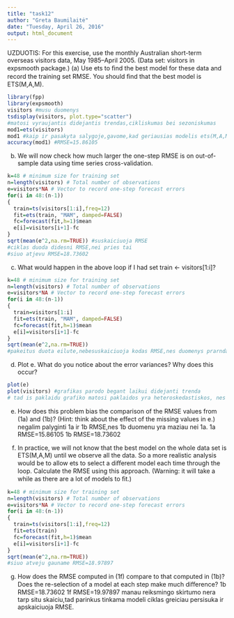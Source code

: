 ```yaml
---
title: "task12"
author: "Greta Baumilaitė"
date: "Tuesday, April 26, 2016"
output: html_document
---
```

UZDUOTIS:  For this exercise, use the monthly Australian short-term overseas visitors data, May 1985–April 2005. (Data set: visitors in expsmooth package.)
(a) Use ets to ﬁnd the best model for these data and record the training set RMSE. You should ﬁnd that the best model is ETS(M,A,M).

```r
library(fpp)
library(expsmooth)
visitors #musu duomenys
tsdisplay(visitors, plot.type="scatter")
#matosi vyraujantis didejantis trendas,cikliskumas bei sezoniskumas
mod1=ets(visitors)
mod1 #kaip ir pasakyta salygoje,gavome,kad geriausias modelis ets(M,A,M)
accuracy(mod1) #RMSE=15.86105
```
(b) We will now check how much larger the one-step RMSE is on out-of-sample data using time series cross-validation. 

```r
k=48 # minimum size for training set
n=length(visitors) # Total number of observations
e=visitors*NA # Vector to record one-step forecast errors
for(i in 48:(n-1))
{ 
  train=ts(visitors[1:i],freq=12) 
  fit=ets(train, "MAM", damped=FALSE) 
  fc=forecast(fit,h=1)$mean 
  e[i]=visitors[i+1]-fc
} 
sqrt(mean(e^2,na.rm=TRUE)) #suskaiciuoja RMSE 
#ciklas duoda didesni RMSE,nei pries tai
#siuo atjevu RMSE=18.73602

```
(c) What would happen in the above loop if I had set train <- visitors[1:i]? 
```r
k=48 # minimum size for training set
n=length(visitors) # Total number of observations
e=visitors*NA # Vector to record one-step forecast errors
for(i in 48:(n-1))
{ 
  train=visitors[1:i] 
  fit=ets(train, "MAM", damped=FALSE) 
  fc=forecast(fit,h=1)$mean 
  e[i]=visitors[i+1]-fc
} 
sqrt(mean(e^2,na.rm=TRUE)) 
#pakeitus duota eilute,nebesuskaiciuoja kodas RMSE,nes duomenys prarnda laiko intervalus

```
(d) Plot e. What do you notice about the error variances? Why does this occur?
```r
plot(e)
plot(visitors) #grafikas parodo begant laikui didejanti trenda
# tad is paklaidu grafiko matosi paklaidos yra heteroskedastiskos, nes paklaidu issidestymas begant metams taip pat auga.

```
(e) How does this problem bias the comparison of the RMSE values from (1a) and (1b)? (Hint: think about the eﬀect of the missing values in e.) 
negalim palyginti 1a ir 1b RMSE,nes 1b duomenu yra maziau nei 1a.
1a RMSE=15.86105
1b RMSE=18.73602

(f) In practice, we will not know that the best model on the whole data set is ETS(M,A,M) until we observe all the data. So a more realistic analysis would be to allow ets to select a diﬀerent model each time through the loop. Calculate the RMSE using this approach. (Warning: it will take a while as there are a lot of models to ﬁt.)
```r
k=48 # minimum size for training set
n=length(visitors) # Total number of observations
e=visitors*NA # Vector to record one-step forecast errors
for(i in 48:(n-1))
{ 
  train=ts(visitors[1:i],freq=12) 
  fit=ets(train) 
  fc=forecast(fit,h=1)$mean 
  e[i]=visitors[i+1]-fc
} 
sqrt(mean(e^2,na.rm=TRUE))
#siuo atveju gauname RMSE=18.97897

```
(g) How does the RMSE computed in (1f) compare to that computed in (1b)? Does the re-selection of a model at each step make much diﬀerence?
1b RMSE=18.73602
1f RMSE=19.97897
manau reiksmingo skirtumo nera tarp situ skaiciu,tad parinkus tinkama modeli ciklas greiciau persisuka ir apskaiciuoja RMSE. 
